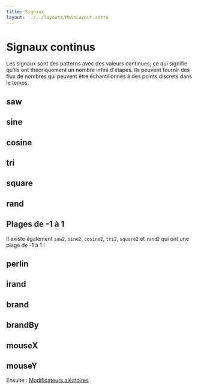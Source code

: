 ```yaml
---
title: Signaux
layout: ../../layouts/MainLayout.astro
---
```



# Signaux continus

Les signaux sont des patterns avec des valeurs continues, ce qui signifie qu'ils ont théoriquement un nombre infini d'étapes.
Ils peuvent fournir des flux de nombres qui peuvent être échantillonnés à des points discrets dans le temps.

## saw

<JsDoc client:idle name="saw" h={0} />

## sine

<JsDoc client:idle name="sine" h={0} />

## cosine

<JsDoc client:idle name="cosine" h={0} />

## tri

<JsDoc client:idle name="tri" h={0} />

## square

<JsDoc client:idle name="square" h={0} />

## rand

<JsDoc client:idle name="rand" h={0} />

## Plages de -1 à 1

Il existe également `saw2`, `sine2`, `cosine2`, `tri2`, `square2` et `rand2` qui ont une plage de -1 à 1 !

## perlin

<JsDoc client:idle name="perlin" h={0} />

## irand

<JsDoc client:idle name="irand" h={0} />

## brand

<JsDoc client:idle name="brand" h={0} />

## brandBy

<JsDoc client:idle name="brandBy" h={0} />

## mouseX

<JsDoc client:idle name="mousex" h={0} />

## mouseY

<JsDoc client:idle name="mousey" h={0} />

Ensuite : [Modificateurs aléatoires](/learn/random-modifiers)
